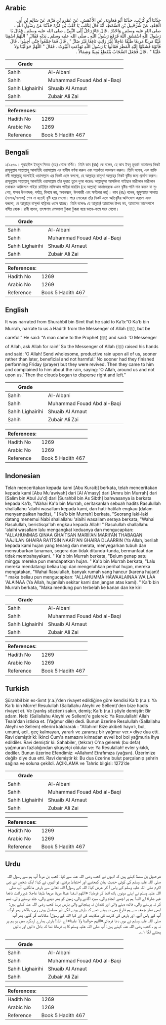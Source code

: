 ## Arabic


<div dir="rtl" lang="ar" style={{fontSize:'larger',backgroundColor:'#f8f9fa',padding:20}}>
حَدَّثَنَا أَبُو كُرَيْبٍ، حَدَّثَنَا أَبُو مُعَاوِيَةَ، عَنِ الأَعْمَشِ، عَنْ عَمْرِو بْنِ مُرَّةَ، عَنْ سَالِمِ بْنِ أَبِي الْجَعْدِ، عَنْ شُرَحْبِيلَ بْنِ السِّمْطِ، أَنَّهُ قَالَ لِكَعْبٍ يَا كَعْبُ بْنَ مُرَّةَ حَدِّثْنَا عَنْ رَسُولِ اللَّهِ ـ صلى الله عليه وسلم ـ وَاحْذَرْ ‏.‏ قَالَ جَاءَ رَجُلٌ إِلَى النَّبِيِّ ـ صلى الله عليه وسلم ـ فَقَالَ يَا رَسُولَ اللَّهِ اسْتَسْقِ اللَّهَ فَرَفَعَ رَسُولُ اللَّهِ ـ صلى الله عليه وسلم ـ يَدَيْهِ فَقَالَ ‏"‏ اللَّهُمَّ اسْقِنَا غَيْثًا مَرِيئًا مَرِيعًا طَبَقًا عَاجِلاً غَيْرَ رَائِثٍ نَافِعًا غَيْرَ ضَارٍّ ‏"‏ ‏.‏ قَالَ فَمَا جَمَّعُوا حَتَّى أُجِيبُوا ‏.‏ قَالَ فَأَتَوْهُ فَشَكَوْا إِلَيْهِ الْمَطَرَ فَقَالُوا يَا رَسُولَ اللَّهِ تَهَدَّمَتِ الْبُيُوتُ ‏.‏ فَقَالَ ‏"‏ اللَّهُمَّ حَوَالَيْنَا وَلاَ عَلَيْنَا ‏"‏ ‏.‏ قَالَ فَجَعَلَ السَّحَابُ يَنْقَطِعُ يَمِينًا وَشِمَالاً ‏.‏
</div>
<div style={{backgroundColor:'#f8f9fa',padding:20, marginBottom: 10}}><table> <thead> <tr> <th>Grade</th> <th></th> </tr> </thead> <tbody> <tr><td>Sahih</td><td>Al-Albani</td></tr><tr><td>Sahih</td><td>Muhammad Fouad Abd al-Baqi</td></tr><tr><td>Sahih Lighairihi</td><td>Shuaib Al Arnaut</td></tr><tr><td>Sahih</td><td>Zubair Ali Zai</td></tr></tbody></table><table> <thead> <tr> <th>References:</th> <th></th> </tr> </thead> <tbody><tr><td>Hadith No</td><td>1269</td></tr><tr><td>Arabic No</td><td>1269</td></tr><tr><td>Reference</td><td>Book 5 Hadith 467</td></tr></tbody></table></div>

## Bengali


<div dir="ltr" lang="bn" style={{fontSize:'larger',backgroundColor:'#f8f9fa',padding:20}}>
১/১২৬৯। শুরাহবীল ইবনুুস সিমত (রহ) থেকে বর্ণিত। তিনি কাব (রাঃ) কে বলেন, হে কাব ইবনু মুররা! আমাদের নিকট রাসূলুল্লাহ সাল্লাল্লাহু আলাইহি ওয়াসাল্লাম এর হাদীস বর্ণনা করুন এবং সতর্কতা অবলম্বন করুন। তিনি বলেন, এক ব্যক্তি নবী সাল্লাল্লাহু আলাইহি ওয়াসাল্লাম এর নিকট এসে বললো, হে আল্লাহ্‌র রাসূল! আল্লাহ্‌র নিকট বৃষ্টির জন্য প্রার্থনা করুন। রাসূলুল্লাহ সাল্লাল্লাহু আলাইহি ওয়াসাল্লাম তাঁর দুহাত তুলে দুআ করেনঃ আল্লাহুম্মা আসকিনা গাইছান মারীআন মারীআন তবাকান আজিলান গাইরা রাইছিন নাফিআন গাইরা দাররিন (হে আল্লাহ্! আমাদেরকে এমন বৃষ্টির পানি দান করুন যা সুপেয়, ফসল উৎপাদক, পর্যাপ্ত, বিলম্বে নয়, অবলম্বনে, উপকারী এবং ক্ষতিকর নয়)। কাব (রাঃ) বলেন, জুমুআহর সালাত (নামায/নামাজ) শেষ না হতেই বৃষ্টি হয়ে গেলো। পরে লোকেরা তাঁর নিকট এসে অতিবৃষ্টির অভিযোগ করলো এবং বললো, হে আল্লাহ্‌র রাসূল! বাড়িঘর ধ্বসে যাচ্ছে। তিনি বলেনঃ হে আল্লাহ্! আমাদের উপর নয়, আমাদের আশেপাশে বর্ষিত হোক। রাবী বলেন, তৎক্ষণাৎ মেঘমালা টুকরা টুকরা হয়ে ডানে-বামে সরে গেলো।
</div>
<div style={{backgroundColor:'#f8f9fa',padding:20, marginBottom: 10}}><table> <thead> <tr> <th>Grade</th> <th></th> </tr> </thead> <tbody> <tr><td>Sahih</td><td>Al-Albani</td></tr><tr><td>Sahih</td><td>Muhammad Fouad Abd al-Baqi</td></tr><tr><td>Sahih Lighairihi</td><td>Shuaib Al Arnaut</td></tr><tr><td>Sahih</td><td>Zubair Ali Zai</td></tr></tbody></table><table> <thead> <tr> <th>References:</th> <th></th> </tr> </thead> <tbody><tr><td>Hadith No</td><td>1269</td></tr><tr><td>Arabic No</td><td>1269</td></tr><tr><td>Reference</td><td>Book 5 Hadith 467</td></tr></tbody></table></div>

## English


<div dir="ltr" lang="en" style={{fontSize:'larger',backgroundColor:'#f8f9fa',padding:20}}>
It was narrated from Shurahbil bin Simt that he said to Ka’b:“O Ka’b bin Murrah, narrate to us a Hadith from the Messenger of Allah (ﷺ), but be careful.” He said: “A man came to the Prophet (ﷺ) and said: ‘O Messenger of Allah, ask Allah for rain!’ So the Messenger of Allah (ﷺ) raised his hands and said: ‘O Allah! Send wholesome, productive rain upon all of us, sooner rather than later, beneficial and not harmful.’ No sooner had they finished performing Friday (prayer) but they were revived. Then they came to him and complained to him about the rain, saying: ‘O Allah, around us and not upon us.’ Then the clouds began to disperse right and left.”
</div>
<div style={{backgroundColor:'#f8f9fa',padding:20, marginBottom: 10}}><table> <thead> <tr> <th>Grade</th> <th></th> </tr> </thead> <tbody> <tr><td>Sahih</td><td>Al-Albani</td></tr><tr><td>Sahih</td><td>Muhammad Fouad Abd al-Baqi</td></tr><tr><td>Sahih Lighairihi</td><td>Shuaib Al Arnaut</td></tr><tr><td>Sahih</td><td>Zubair Ali Zai</td></tr></tbody></table><table> <thead> <tr> <th>References:</th> <th></th> </tr> </thead> <tbody><tr><td>Hadith No</td><td>1269</td></tr><tr><td>Arabic No</td><td>1269</td></tr><tr><td>Reference</td><td>Book 5 Hadith 467</td></tr></tbody></table></div>

## Indonesian


<div dir="ltr" lang="id" style={{fontSize:'larger',backgroundColor:'#f8f9fa',padding:20}}>
Telah menceritakan kepada kami [Abu Kuraib] berkata, telah menceritakan kepada kami [Abu Mu'awiyah] dari [Al A'masy] dari [Amru bin Murrah] dari [Salim bin Abul Ju'd] dari [Surahbil bin As Sibth] bahwasanya ia berkata kepada Ka'b, "Wahai Ka'b bin Murrah, ceritakanlah sebuah hadits Rasulullah shallallahu 'alaihi wasallam kepada kami, dan hati-hatilah engkau (dalam menyampaikan hadits), " [Ka'b bin Murrah] berkata, "Seorang laki-laki datang menemui Nabi shallallahu 'alaihi wasallam seraya berkata, "Wahai Rasulullah, beristisqa'lah engkau kepada Allah! " Rasulullah shallallahu 'alaihi wasallam lalu mengangkat keduanya dan mengucapkan: "ALLAHUMMAS QINAA GHAITSAN MARII'AN MARII'AN THABAQAN 'AAJILAN GHAIRA RA'ITSIN NAAFI'AN GHAIRA DLAARRIN (Ya Allah, berilah kepada kami hujan yang tenang dan merata, menyegarkan tubuh dan menyuburkan tanaman, segera dan tidak ditunda-tunda, bermanfaat dan tidak membahayakan). " Ka'b bin Murrah berkata, "Belum genap satu minggu mereka pun mendapatkan hujan. " Ka'b bin Murrah berkata, "Lalu mereka mendatangi beliau lagi dan mengeluhkan perihal hujan, mereka mengatakan, "Wahai Rasulullah, banyak rumah yang hancur (karena hujan)! " maka beliau pun mengucapkan: "ALLAHUMMA HAWAALAINAA WA LAA 'ALAINAA (Ya Allah, hujanilah sekitar kami dan jangan atas kami). " Ka'b bin Murrah berkata, "Maka mendung pun terbelah ke kanan dan ke kiri
</div>
<div style={{backgroundColor:'#f8f9fa',padding:20, marginBottom: 10}}><table> <thead> <tr> <th>Grade</th> <th></th> </tr> </thead> <tbody> <tr><td>Sahih</td><td>Al-Albani</td></tr><tr><td>Sahih</td><td>Muhammad Fouad Abd al-Baqi</td></tr><tr><td>Sahih Lighairihi</td><td>Shuaib Al Arnaut</td></tr><tr><td>Sahih</td><td>Zubair Ali Zai</td></tr></tbody></table><table> <thead> <tr> <th>References:</th> <th></th> </tr> </thead> <tbody><tr><td>Hadith No</td><td>1269</td></tr><tr><td>Arabic No</td><td>1269</td></tr><tr><td>Reference</td><td>Book 5 Hadith 467</td></tr></tbody></table></div>

## Turkish


<div dir="ltr" lang="tr" style={{fontSize:'larger',backgroundColor:'#f8f9fa',padding:20}}>
Şürahbil bin es-Sımt (r.a.)'den rivayet edildiğine göre kendisi Ka'b (r.a.): Ya Ka'b bin Mürre! Resulullah (Sallallahu Aleyhi ve Sellem)'den bize hadis rivayet et. Ve (yanlış sözden) sakın, demiş; Ka'b (r.a.) şöyle demiştir: Bir adam. Nebi (Sallallahu Aleyhi ve Sellem)'e gelerek: Ya Resulallah! Allah Teala'dan istiska et. (Yağmur dile) dedi. Bunun üzerine Resulullah (Sallallahu Aleyhi ve Sellem) ellerini kaldırarak : "Allahım! Bize akibeti hayırlı, bol, umumi, acil, geç kalmayan, yararlı ve zararsız bir yağmur ver.» diye dua etti. Ravi demiştir ki: İkinci Cum'a namazını kılmadan evvel bol bol yağmurla ihya edildiler. Ravi demiştir ki: Sahabiler, (tekrar) O'na gelerek (bu defa) yağmurun fazlalığından şikayetçi oldular ve: Ya Resulallah! evler yıkıldı, dediler. Bunun üzerine Efendimiz: «Allahım! Etrafımıza (yağsın). Üzerimize değil» diye dua etti. Ravi demiştir ki: Bu dua üzerine bulut parçalanıp şehrin sağına ve soluna çekildi. AÇIKLAMA ve Tahric bilgisi: 1272’de
</div>
<div style={{backgroundColor:'#f8f9fa',padding:20, marginBottom: 10}}><table> <thead> <tr> <th>Grade</th> <th></th> </tr> </thead> <tbody> <tr><td>Sahih</td><td>Al-Albani</td></tr><tr><td>Sahih</td><td>Muhammad Fouad Abd al-Baqi</td></tr><tr><td>Sahih Lighairihi</td><td>Shuaib Al Arnaut</td></tr><tr><td>Sahih</td><td>Zubair Ali Zai</td></tr></tbody></table><table> <thead> <tr> <th>References:</th> <th></th> </tr> </thead> <tbody><tr><td>Hadith No</td><td>1269</td></tr><tr><td>Arabic No</td><td>1269</td></tr><tr><td>Reference</td><td>Book 5 Hadith 467</td></tr></tbody></table></div>

## Urdu


<div dir="rtl" lang="ur" style={{fontSize:'larger',backgroundColor:'#f8f9fa',padding:20}}>
شرحبیل بن سمط کہتے ہیں کہ انہوں نے کعب رضی اللہ عنہ سے کہا: کعب بن مرہ! آپ ہم سے رسول اللہ صلی اللہ علیہ وسلم کی کوئی حدیث بیان کیجئیے اور احتیاط برتئے، تو انہوں نے کہا: ایک شخص نے نبی اکرم صلی اللہ علیہ وسلم کے پاس آ کر عرض کیا: اللہ کے رسول! اللہ تعالیٰ سے بارش مانگئے، آپ صلی اللہ علیہ وسلم نے اپنے دونوں ہاتھ اٹھا کر فرمایا: «اللهم اسقنا غيثا مريئا مريعا طبقا عاجلا غير رائث نافعا غير ضار» اے اللہ! ہم پر اچھے انجام والی، سبزہ اگانے والی، زمین کو بھر دینے والی، جلد برسنے والی، تھم کر نہ برسنے والی، فائدہ دینے والی اور نقصان نہ پہنچانے والی بارش برسا کعب رضی اللہ عنہ کہتے ہیں: ابھی نماز جمعہ سے ہم فارغ بھی نہ ہوئے تھے کہ بارش ہونے لگی اور مسلسل ہوتی رہی، بالآخر پھر لوگ آپ کے پاس آئے، اور بارش کی کثرت کی شکایت کی اور کہا اللہ کے رسول! مکانات گر گئے، پھر آپ صلی اللہ علیہ وسلم نے یوں دعا فرمائی«اللهم حوالينا ولا علينا» اے اللہ! بارش ہمارے اردگرد میں ہو ہم پر نہ ہو ، کعب رضی اللہ عنہ کہتے ہیں: آپ صلی اللہ علیہ وسلم کا یہ فرمانا تھا کہ بادل دائیں اور بائیں پھٹنے لگا ۱؎۔
</div>
<div style={{backgroundColor:'#f8f9fa',padding:20, marginBottom: 10}}><table> <thead> <tr> <th>Grade</th> <th></th> </tr> </thead> <tbody> <tr><td>Sahih</td><td>Al-Albani</td></tr><tr><td>Sahih</td><td>Muhammad Fouad Abd al-Baqi</td></tr><tr><td>Sahih Lighairihi</td><td>Shuaib Al Arnaut</td></tr><tr><td>Sahih</td><td>Zubair Ali Zai</td></tr></tbody></table><table> <thead> <tr> <th>References:</th> <th></th> </tr> </thead> <tbody><tr><td>Hadith No</td><td>1269</td></tr><tr><td>Arabic No</td><td>1269</td></tr><tr><td>Reference</td><td>Book 5 Hadith 467</td></tr></tbody></table></div>